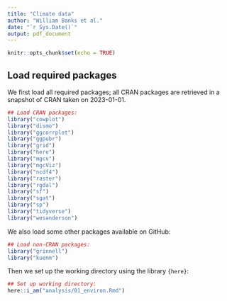 ```yaml
---
title: "Climate data"
author: "William Banks et al."
date: "`r Sys.Date()`"
output: pdf_document
---
```


```r
knitr::opts_chunk$set(echo = TRUE)
```

## Load required packages

We first load all required packages; all CRAN packages are retrieved in a snapshot of CRAN taken on 2023-01-01.

```r
## Load CRAN packages:
library("cowplot")
library("dismo")
library("ggcorrplot")
library("ggpubr")
library("grid")
library("here")
library("mgcv")
library("mgcViz")
library("ncdf4")
library("raster")
library("rgdal")
library("sf")
library("sgat")
library("sp")
library("tidyverse")
library("wesanderson")
```

We also load some other packages available on GitHub:

```r
## Load non-CRAN packages:
library("grinnell")
library("kuenm")
```


Then we set up the working directory using the library `{here}`:

```r
## Set up working directory:
here::i_am("analysis/01_environ.Rmd")
```
